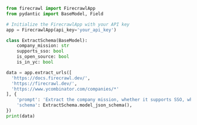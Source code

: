 ```python Python
from firecrawl import FirecrawlApp
from pydantic import BaseModel, Field

# Initialize the FirecrawlApp with your API key
app = FirecrawlApp(api_key='your_api_key')

class ExtractSchema(BaseModel):
    company_mission: str
    supports_sso: bool
    is_open_source: bool
    is_in_yc: bool

data = app.extract_urls([
  'https://docs.firecrawl.dev/', 
  'https://firecrawl.dev/', 
  'https://www.ycombinator.com/companies/*'
], {
    'prompt': 'Extract the company mission, whether it supports SSO, whether it is open source, and whether it is in Y Combinator from the page.',
    'schema': ExtractSchema.model_json_schema(),
})
print(data)
```
